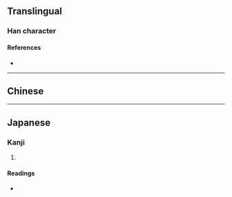 {{character info/new}}
{{also|琴|珡}}
==Translingual==

===Han character===
{{Han char|rn=96|rad=玉|as=08|sn=12|four=|canj=MGD|ids=⿱玨木}}

====References====
* {{Han ref|kx=0736.081|dkj=21078|hdz=21223.010|uh=7439|ud=29753}}

----

==Chinese==
{{zh-see|琴|v}}

----

==Japanese==

===Kanji===
{{ja-kanji|grade=|rs=玉08}}

# {{defn|lang=ja|sort=玉08}}

====Readings====
* {{ja-readings|on=[[きん]] (kin)|kun=[[こと]] (koto)|nanori=}}
